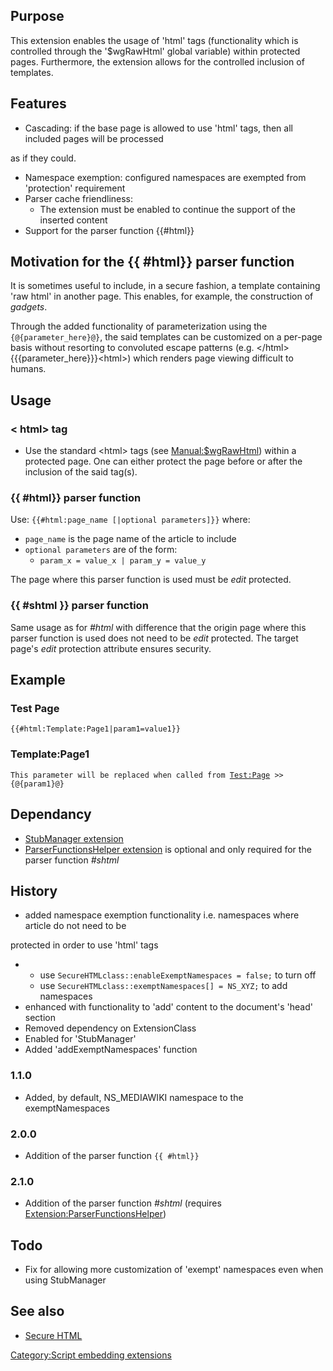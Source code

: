 {{Extension
|name        = SecureHTML
|status      = stable
|type1       = tag
|type2       = user rights
|author      = [[user:jldupont|Jean-Lou Dupont]]
|image       =
|version     = 2.0.0
|update      =
|mediawiki   = 1.10, 1.11
|download    = [http://mediawiki.googlecode.com/svn/trunk/extensions/SecureHTML/ SVN]
|readme      =
|changelog   = See SVN ($Id$)
|description = 
|parameters  =
|rights      =
|example     =
}}
== Purpose==
This extension enables the usage of 'html' tags (functionality which is controlled through the '$wgRawHtml' global variable) within protected pages.
Furthermore, the extension allows for the controlled inclusion of templates.

== Features ==
* Cascading: if the base page is allowed to use 'html' tags, then all included pages will be processed
as if they could.
* Namespace exemption: configured namespaces are exempted from 'protection' requirement
* Parser cache friendliness: 
** The extension must be enabled to continue the support of the inserted content
* Support for the parser function <nowiki>{{#html}}</nowiki>

== Motivation for the {{ #html}} parser function ==
It is sometimes useful to include, in a secure fashion, a template containing 'raw html' in another page. This enables, for example, the construction of ''gadgets''.

Through the added functionality of parameterization using the <code>{@{parameter_here}@}</code>, the said templates can be customized on a per-page basis without resorting to convoluted escape patterns (e.g. <nowiki></html>{{{parameter_here}}}<html></nowiki>) which renders page viewing difficult to humans.

== Usage ==
=== < html> tag ===
* Use the standard <nowiki><html></nowiki> tags (see [[Manual:$wgRawHtml]]) within a protected page. One can either protect the page before or after the inclusion of the said tag(s).
=== {{ #html}} parser function ===
Use: <code>{{#html:page_name [|optional parameters]}}</code> where:
* <code>page_name</code> is the page name of the article to include
* <code>optional parameters</code> are of the form:
** <code>param_x = value_x | param_y = value_y </code>
The page where this parser function is used must be ''edit'' protected.

=== {{ #shtml }} parser function ===
Same usage as for ''#html'' with difference that the origin page where this parser function is used does not need to be ''edit'' protected. The target page's ''edit'' protection attribute ensures security.

== Example ==
=== Test Page ===
<code>{{#html:Template:Page1|param1=value1}}</code>
=== Template:Page1 ===
<code>This parameter will be replaced when called from [[Test:Page]] >> {@{param1}@}</code>

== Dependancy ==
* [[Extension:StubManager|StubManager extension]]
* [[Extension:ParserFunctionsHelper|ParserFunctionsHelper extension]] is optional and only required for the parser function ''#shtml''
{{Pear|SecureHTML}}

== History ==
* added namespace exemption functionality i.e. namespaces where article do not need to be
protected in order to use 'html' tags
** use <code>SecureHTMLclass::enableExemptNamespaces = false; </code> to turn off
** use <code>SecureHTMLclass::exemptNamespaces[] = NS_XYZ; </code> to add namespaces
* enhanced with functionality to 'add' content to the document's 'head' section
* Removed dependency on ExtensionClass
* Enabled for 'StubManager'
* Added 'addExemptNamespaces' function
=== 1.1.0 ===
* Added, by default, NS_MEDIAWIKI namespace to the exemptNamespaces 
=== 2.0.0 ===
* Addition of the parser function <code>{{ #html}}</code>
=== 2.1.0 ===
* Addition of the parser function ''#shtml'' (requires [[Extension:ParserFunctionsHelper]])

== Todo ==
* Fix for allowing more customization of 'exempt' namespaces even when using StubManager

==See also==
* [[Extension:Secure HTML|Secure HTML]]

[[Category:Script embedding extensions]]
